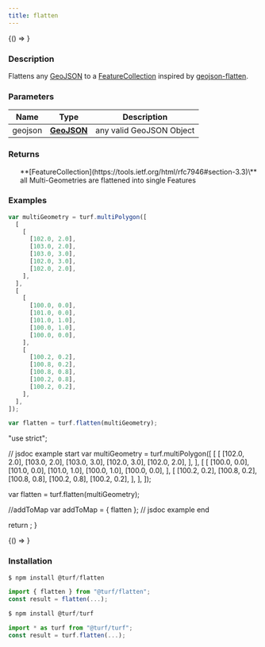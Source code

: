 ```yaml
---
title: flatten
---
```



<!-- Expose turf as global var for experimenting in the browser console -->

<BrowserOnly>{() => <WindowTurfGlobal turf={turf} />}</BrowserOnly>

### Description

Flattens any [GeoJSON](https://tools.ietf.org/html/rfc7946#section-3) to a [FeatureCollection](https://tools.ietf.org/html/rfc7946#section-3.3) inspired by [geojson-flatten](https://github.com/tmcw/geojson-flatten).

### Parameters

| Name    | Type                                                         | Description              |
| ------- | ------------------------------------------------------------ | ------------------------ |
| geojson | **[GeoJSON](https://tools.ietf.org/html/rfc7946#section-3)** | any valid GeoJSON Object |

### Returns

<ul>
  **[FeatureCollection](https://tools.ietf.org/html/rfc7946#section-3.3)\<any>** all Multi-Geometries are flattened into single Features

</ul>

### Examples

```javascript
var multiGeometry = turf.multiPolygon([
  [
    [
      [102.0, 2.0],
      [103.0, 2.0],
      [103.0, 3.0],
      [102.0, 3.0],
      [102.0, 2.0],
    ],
  ],
  [
    [
      [100.0, 0.0],
      [101.0, 0.0],
      [101.0, 1.0],
      [100.0, 1.0],
      [100.0, 0.0],
    ],
    [
      [100.2, 0.2],
      [100.8, 0.2],
      [100.8, 0.8],
      [100.2, 0.8],
      [100.2, 0.2],
    ],
  ],
]);

var flatten = turf.flatten(multiGeometry);
```

  "use strict";

  // jsdoc example start
  var multiGeometry = turf.multiPolygon([
    [
      [
        [102.0, 2.0],
        [103.0, 2.0],
        [103.0, 3.0],
        [102.0, 3.0],
        [102.0, 2.0],
      ],
    ],
    [
      [
        [100.0, 0.0],
        [101.0, 0.0],
        [101.0, 1.0],
        [100.0, 1.0],
        [100.0, 0.0],
      ],
      [
        [100.2, 0.2],
        [100.8, 0.2],
        [100.8, 0.8],
        [100.2, 0.8],
        [100.2, 0.2],
      ],
    ],
  ]);

  var flatten = turf.flatten(multiGeometry);

  //addToMap
  var addToMap = { flatten };
  // jsdoc example end

  return <ExampleMap addToMap={addToMap} />;
}

<!-- prettier-ignore -->
<BrowserOnly>{() => <Map0 />}</BrowserOnly>

### Installation

```javascript
$ npm install @turf/flatten

import { flatten } from "@turf/flatten";
const result = flatten(...);
```

```javascript
$ npm install @turf/turf

import * as turf from "@turf/turf";
const result = turf.flatten(...);
```
